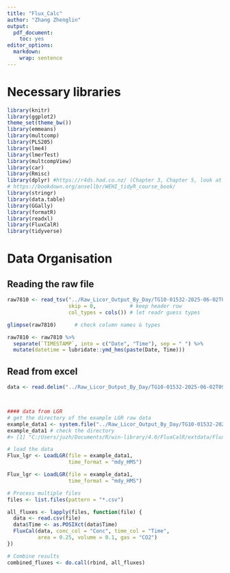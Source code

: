```yaml
---
title: "Flux_Calc"
author: "Zhang Zhenglin"
output:
  pdf_document:
    toc: yes
editor_options:
  markdown:
    wrap: sentence
---
```


# Necessary libraries

```r
library(knitr)
library(ggplot2)
theme_set(theme_bw())
library(emmeans)
library(multcomp)
library(PLS205)
library(lme4)
library(lmerTest)
library(multcompView)
library(car)
library(Rmisc) 
library(dplyr) #https://r4ds.had.co.nz/ (Chapter 3, Chapter 5, look at filter and select)
# https://bookdown.org/ansellbr/WEHI_tidyR_course_book/
library(stringr) 
library(data.table)
library(GGally)
library(formatR)
library(readxl)
library(FluxCalR)
library(tidyverse)
```

# Data Organisation

## Reading the raw file 

```r
raw7810 <- read_tsv("../Raw_Licor_Output_By_Day/TG10-01532-2025-06-02T090000.data",
                    skip = 0,           # keep header row
                    col_types = cols()) # let readr guess types

glimpse(raw7810)      # check column names & types

raw7810 <- raw7810 %>% 
  separate(`TIMESTAMP`, into = c("Date", "Time"), sep = " ") %>% 
  mutate(datetime = lubridate::ymd_hms(paste(Date, Time)))


```


## Read from excel

```r
data <- read.delim("../Raw_Licor_Output_By_Day/TG10-01532-2025-06-02T090000.data", header = TRUE)



#### data from LGR
# get the directory of the example LGR raw data
example_data1 <- system.file("../Raw_Licor_Output_By_Day/TG10-01532-2025-06-02T090000.data", package = "FluxCalR")
example_data1 # check the directory
#> [1] "C:/Users/juzh/Documents/R/win-library/4.0/FluxCalR/extdata/Flux_example_1_LGR.txt"

# load the data
Flux_lgr <- LoadLGR(file = example_data1,
                    time_format = "mdy_HMS")

Flux_lgr <- LoadLGR(file = example_data1,
                    time_format = "mdy_HMS")


```
```r
# Process multiple files
files <- list.files(pattern = "*.csv")

all_fluxes <- lapply(files, function(file) {
  data <- read.csv(file)
  data$Time <- as.POSIXct(data$Time)
  FluxCal(data, conc_col = "Conc", time_col = "Time", 
          area = 0.25, volume = 0.1, gas = "CO2")
})

# Combine results
combined_fluxes <- do.call(rbind, all_fluxes)
```

